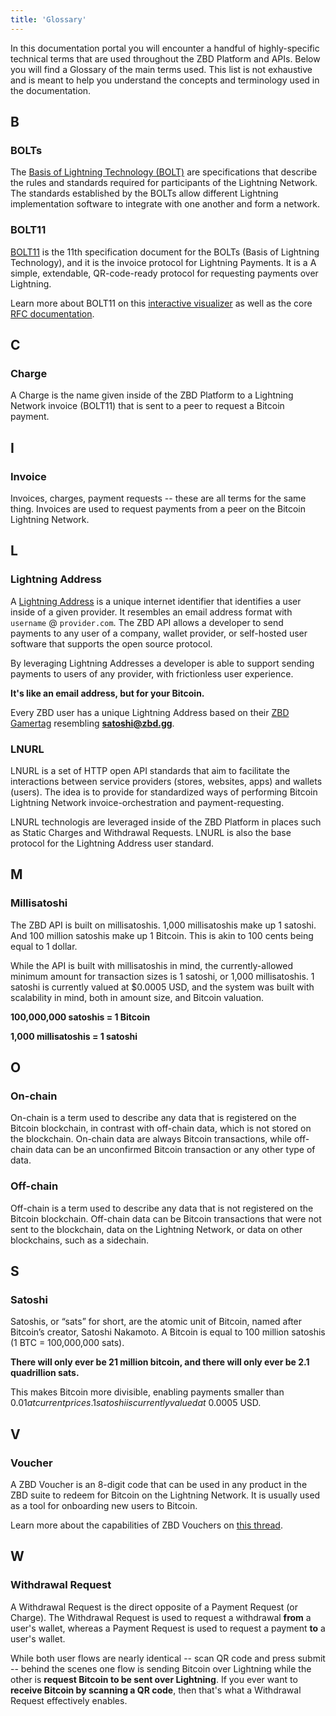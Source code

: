 ```yaml
---
title: 'Glossary'
---
```


In this documentation portal you will encounter a handful of highly-specific technical terms that are used throughout the ZBD Platform and APIs. Below you will find a Glossary of the main terms used. This list is not exhaustive and is meant to help you understand the concepts and terminology used in the documentation.

## B[​](#b "Direct link to heading")

### BOLTs[​](#bolts "Direct link to heading")

The [Basis of Lightning Technology (BOLT)](https://github.com/lightning/bolts) are specifications that describe the rules and standards required for participants of the Lightning Network. The standards established by the BOLTs allow different Lightning implementation software to integrate with one another and form a network.

### BOLT11[​](#bolt11 "Direct link to heading")

[BOLT11](https://bolt11.org) is the 11th specification document for the BOLTs (Basis of Lightning Technology), and it is the invoice protocol for Lightning Payments. It is a A simple, extendable, QR-code-ready protocol for requesting payments over Lightning.

<Note>Learn more about BOLT11 on this [interactive visualizer](https://bolt11.org) as well as the core [RFC documentation](https://github.com/lightning/bolts/blob/master/11-payment-encoding.md).</Note>

## C[​](#c "Direct link to heading")

### Charge[​](#charge "Direct link to heading")

A Charge is the name given inside of the ZBD Platform to a Lightning Network invoice (BOLT11) that is sent to a peer to request a Bitcoin payment.

## I[​](#i "Direct link to heading")

### Invoice[​](#invoice "Direct link to heading")

Invoices, charges, payment requests -- these are all terms for the same thing. Invoices are used to request payments from a peer on the Bitcoin Lightning Network.

## L[​](#l "Direct link to heading")

### Lightning Address[​](#lightning-address "Direct link to heading")

A [Lightning Address](https://lightningaddress.com) is a unique internet identifier that identifies a user inside of a given provider. It resembles an email address format with `username` @ `provider.com`. The ZBD API allows a developer to send payments to any user of a company, wallet provider, or self-hosted user software that supports the open source protocol.

By leveraging Lightning Addresses a developer is able to support sending payments to users of any provider, with frictionless user experience.

**It's like an email address, but for your Bitcoin.**

Every ZBD user has a unique Lightning Address based on their [ZBD Gamertag](https://zbd.gg) resembling **[satoshi@zbd.gg](mailto:satoshi@zbd.gg)**.

### LNURL[​](#lnurl "Direct link to heading")

LNURL is a set of HTTP open API standards that aim to facilitate the interactions between service providers (stores, websites, apps) and wallets (users). The idea is to provide for standardized ways of performing Bitcoin Lightning Network invoice-orchestration and payment-requesting.

LNURL technologis are leveraged inside of the ZBD Platform in places such as Static Charges and Withdrawal Requests. LNURL is also the base protocol for the Lightning Address user standard.

## M[​](#m "Direct link to heading")

### Millisatoshi[​](#millisatoshi "Direct link to heading")

The ZBD API is built on millisatoshis. 1,000 millisatoshis make up 1 satoshi. And 100 million satoshis make up 1 Bitcoin. This is akin to 100 cents being equal to 1 dollar.

While the API is built with millisatoshis in mind, the currently-allowed minimum amount for transaction sizes is 1 satoshi, or 1,000 millisatoshis. 1 satoshi is currently valued at $0.0005 USD, and the system was built with scalability in mind, both in amount size, and Bitcoin valuation.

**100,000,000 satoshis = 1 Bitcoin**

**1,000 millisatoshis = 1 satoshi**

## O[​](#o "Direct link to heading")

### On-chain[​](#on-chain "Direct link to heading")

On-chain is a term used to describe any data that is registered on the Bitcoin blockchain, in contrast with off-chain data, which is not stored on the blockchain. On-chain data are always Bitcoin transactions, while off-chain data can be an unconfirmed Bitcoin transaction or any other type of data.

### Off-chain[​](#off-chain "Direct link to heading")

Off-chain is a term used to describe any data that is not registered on the Bitcoin blockchain. Off-chain data can be Bitcoin transactions that were not sent to the blockchain, data on the Lightning Network, or data on other blockchains, such as a sidechain.

## S[​](#s "Direct link to heading")

### Satoshi[​](#satoshi "Direct link to heading")

Satoshis, or “sats” for short, are the atomic unit of Bitcoin, named after Bitcoin’s creator, Satoshi Nakamoto. A Bitcoin is equal to 100 million satoshis (1 BTC = 100,000,000 sats).

**There will only ever be 21 million bitcoin, and there will only ever be 2.1 quadrillion sats.**

This makes Bitcoin more divisible, enabling payments smaller than $0.01 at current prices. 1 satoshi is currently valued at ~$0.0005 USD.

## V[​](#v "Direct link to heading")

### Voucher[​](#voucher "Direct link to heading")

A ZBD Voucher is an 8-digit code that can be used in any product in the ZBD suite to redeem for Bitcoin on the Lightning Network. It is usually used as a tool for onboarding new users to Bitcoin.

<Tip>Learn more about the capabilities of ZBD Vouchers on [this thread](https://twitter.com/andreneves/status/1517572121609879552).</Tip>

## W[​](#w "Direct link to heading")

### Withdrawal Request[​](#withdrawal-request "Direct link to heading")

A Withdrawal Request is the direct opposite of a Payment Request (or Charge). The Withdrawal Request is used to request a withdrawal **from** a user's wallet, whereas a Payment Request is used to request a payment **to** a user's wallet.

While both user flows are nearly identical -- scan QR code and press submit -- behind the scenes one flow is sending Bitcoin over Lightning while the other is **request Bitcoin to be sent over Lightning**. If you ever want to **receive Bitcoin by scanning a QR code**, then that's what a Withdrawal Request effectively enables.